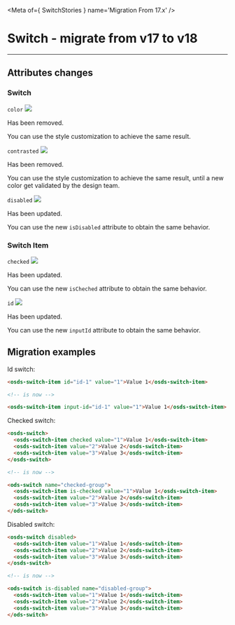 
<Meta of={ SwitchStories } name='Migration From 17.x' />

# Switch - migrate from v17 to v18
----

## Attributes changes

### Switch

`color` <img src="https://img.shields.io/badge/removed-FF0000" />

Has been removed.

You can use the style customization to achieve the same result.

`contrasted` <img src="https://img.shields.io/badge/removed-FF0000" />

Has been removed.

You can use the style customization to achieve the same result, until a new color get validated by the design team.

`disabled` <img src="https://img.shields.io/badge/updated-00FFFF" />

Has been updated.

You can use the new `isDisabled` attribute to obtain the same behavior.

### Switch Item

`checked` <img src="https://img.shields.io/badge/updated-00FFFF" />

Has been updated.

You can use the new `isCheched` attribute to obtain the same behavior.

`id` <img src="https://img.shields.io/badge/updated-00FFFF" />

Has been updated.

You can use the new `inputId` attribute to obtain the same behavior.

## Migration examples

Id switch:
```html
<osds-switch-item id="id-1" value="1">Value 1</osds-switch-item>

<!-- is now -->

<osds-switch-item input-id="id-1" value="1">Value 1</osds-switch-item>
```

Checked switch:
```html
<osds-switch>
  <osds-switch-item checked value="1">Value 1</osds-switch-item>
  <osds-switch-item value="2">Value 2</osds-switch-item>
  <osds-switch-item value="3">Value 3</osds-switch-item>
</osds-switch>

<!-- is now -->

<ods-switch name="checked-group">
  <osds-switch-item is-checked value="1">Value 1</osds-switch-item>
  <osds-switch-item value="2">Value 2</osds-switch-item>
  <osds-switch-item value="3">Value 3</osds-switch-item>
</ods-switch>
```

Disabled switch:
```html
<osds-switch disabled>
  <osds-switch-item value="1">Value 1</osds-switch-item>
  <osds-switch-item value="2">Value 2</osds-switch-item>
  <osds-switch-item value="3">Value 3</osds-switch-item>
</osds-switch>

<!-- is now -->

<ods-switch is-disabled name="disabled-group">
  <osds-switch-item value="1">Value 1</osds-switch-item>
  <osds-switch-item value="2">Value 2</osds-switch-item>
  <osds-switch-item value="3">Value 3</osds-switch-item>
</ods-switch>
```
